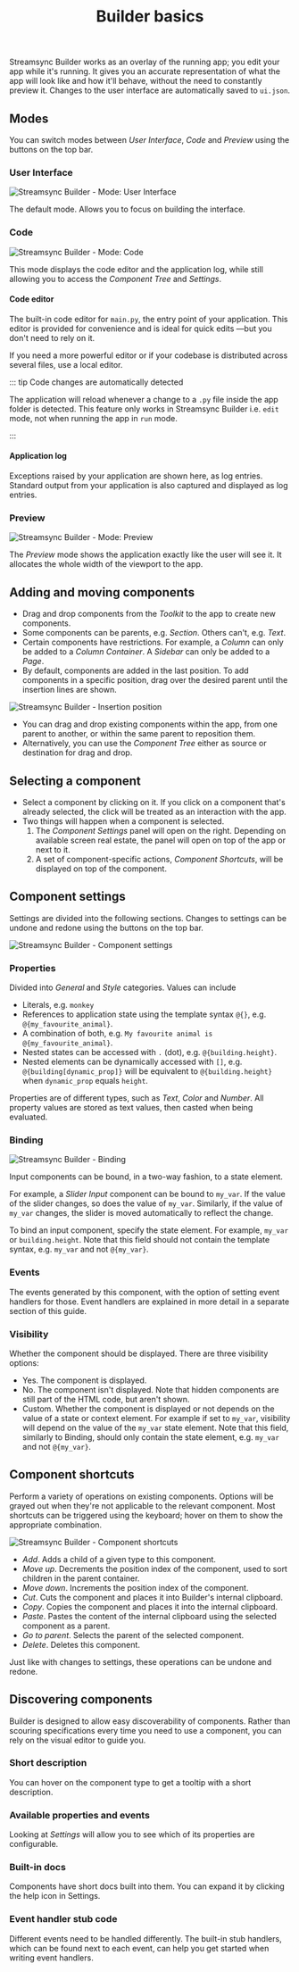 ﻿---
title: "Builder basics"
---

Streamsync Builder works as an overlay of the running app; you edit your app while it's running. It gives you an accurate representation of what the app will look like and how it'll behave, without the need to constantly preview it. Changes to the user interface are automatically saved to `ui.json`.

## Modes

You can switch modes between _User Interface_, _Code_ and _Preview_ using the buttons on the top bar.

### User Interface

![Streamsync Builder - Mode: User Interface](./images/builder-basics.ui.png)

The default mode. Allows you to focus on building the interface.

### Code

![Streamsync Builder - Mode: Code](./images/builder-basics.code.png)

This mode displays the code editor and the application log, while still allowing you to access the _Component Tree_ and _Settings_.

#### Code editor

The built-in code editor for `main.py`, the entry point of your application. This editor is provided for convenience and is ideal for quick edits —but you don't need to rely on it.

If you need a more powerful editor or if your codebase is distributed across several files, use a local editor.

::: tip Code changes are automatically detected

The application will reload whenever a change to a `.py` file inside the app folder is detected. This feature only works in Streamsync Builder i.e. `edit` mode, not when running the app in `run` mode.

:::

#### Application log

Exceptions raised by your application are shown here, as log entries. Standard output from your application is also captured and displayed as log entries.

### Preview

![Streamsync Builder - Mode: Preview](./images/builder-basics.preview.png)

The _Preview_ mode shows the application exactly like the user will see it. It allocates the whole width of the viewport to the app.

## Adding and moving components

- Drag and drop components from the _Toolkit_ to the app to create new components.
- Some components can be parents, e.g. _Section_. Others can't, e.g. _Text_.
- Certain components have restrictions. For example, a _Column_ can only be added to a _Column Container_. A _Sidebar_ can only be added to a _Page_.
- By default, components are added in the last position. To add components in a specific position, drag over the desired parent until the insertion lines are shown.

![Streamsync Builder - Insertion position](./images/builder-basics.insertion.gif)

- You can drag and drop existing components within the app, from one parent to another, or within the same parent to reposition them.
- Alternatively, you can use the _Component Tree_ either as source or destination for drag and drop.

## Selecting a component

- Select a component by clicking on it. If you click on a component that's already selected, the click will be treated as an interaction with the app.
- Two things will happen when a component is selected.
  1. The _Component Settings_ panel will open on the right. Depending on available screen real estate, the panel will open on top of the app or next to it.
  2. A set of component-specific actions, _Component Shortcuts_, will be displayed on top of the component.

## Component settings

Settings are divided into the following sections. Changes to settings can be undone and redone using the buttons on the top bar.

![Streamsync Builder - Component settings](./images/builder-basics.component-settings.png)

### Properties

Divided into _General_ and _Style_ categories. Values can include

- Literals, e.g. `monkey`
- References to application state using the template syntax `@{}`, e.g. `@{my_favourite_animal}`.
- A combination of both, e.g. `My favourite animal is @{my_favourite_animal}`.
- Nested states can be accessed with `.` (dot), e.g. `@{building.height}`.
- Nested elements can be dynamically accessed with `[]`, e.g. `@{building[dynamic_prop]}` will be equivalent to `@{building.height}` when `dynamic_prop` equals `height`.

Properties are of different types, such as _Text_, _Color_ and _Number_. All property values are stored as text values, then casted when being evaluated.

### Binding

![Streamsync Builder - Binding](./images/builder-basics.binding.png)

Input components can be bound, in a two-way fashion, to a state element.

For example, a _Slider Input_ component can be bound to `my_var`. If the value of the slider changes, so does the value of `my_var`. Similarly, if the value of `my_var` changes, the slider is moved automatically to reflect the change.

To bind an input component, specify the state element. For example, `my_var` or `building.height`. Note that this field should not contain the template syntax, e.g. `my_var` and not `@{my_var}`.

### Events

The events generated by this component, with the option of setting event handlers for those. Event handlers are explained in more detail in a separate section of this guide.

### Visibility

Whether the component should be displayed. There are three visibility options:

- Yes. The component is displayed.
- No. The component isn't displayed. Note that hidden components are still part of the HTML code, but aren't shown.
- Custom. Whether the component is displayed or not depends on the value of a state or context element. For example if set to `my_var`, visibility will depend on the value of the `my_var` state element. Note that this field, similarly to Binding, should only contain the state element, e.g. `my_var` and not `@{my_var}`.

## Component shortcuts

Perform a variety of operations on existing components. Options will be grayed out when they're not applicable to the relevant component. Most shortcuts can be triggered using the keyboard; hover on them to show the appropriate combination.

![Streamsync Builder - Component shortcuts](./images/builder-basics.component-shortcuts.png)

- _Add_. Adds a child of a given type to this component.
- _Move up_. Decrements the position index of the component, used to sort children in the parent container.
- _Move down_. Increments the position index of the component.
- _Cut_. Cuts the component and places it into Builder's internal clipboard.
- _Copy_. Copies the component and places it into the internal clipboard.
- _Paste_. Pastes the content of the internal clipboard using the selected component as a parent.
- _Go to parent_. Selects the parent of the selected component.
- _Delete_. Deletes this component.

Just like with changes to settings, these operations can be undone and redone.

## Discovering components

Builder is designed to allow easy discoverability of components. Rather than scouring specifications every time you need to use a component, you can rely on the visual editor to guide you.

### Short description

You can hover on the component type to get a tooltip with a short description.

### Available properties and events

Looking at _Settings_ will allow you to see which of its properties are configurable.

### Built-in docs

Components have short docs built into them. You can expand it by clicking the help icon in Settings.

### Event handler stub code

Different events need to be handled differently. The built-in stub handlers, which can be found next to each event, can help you get started when writing event handlers.
